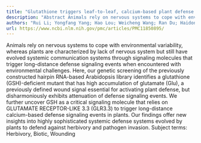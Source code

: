 ```yaml
---
title: "Glutathione triggers leaf-to-leaf, calcium-based plant defense signaling"
description: "Abstract Animals rely on nervous systems to cope with environmental variability, whereas plants are characterized by lack of nervous system but still have evolved systemic communication systems throug..."
authors: "Rui Li; Yongfang Yang; Hao Lou; Weicheng Wang; Ran Du; Haidong Chen; Xiaoxi Du; Shuai Hu; Guo-Liang Wang; Jianbin Yan; Xiaoyi Shan; Daoxin Xie"
url: https://www.ncbi.nlm.nih.gov/pmc/articles/PMC11850895/
---
```


Animals rely on nervous systems to cope with environmental variability, whereas plants are characterized by lack of nervous system but still have evolved systemic communication systems through signaling molecules that trigger long-distance defense signaling events when encountered with environmental challenges. Here, our genetic screening of the previously constructed hairpin RNA-based Arabidopsis library identifies a glutathione (GSH)-deficient mutant that has high accumulation of glutamate (Glu), a previously defined wound signal essential for activating plant defense, but disharmoniously exhibits attenuation of defense signaling events. We further uncover GSH as a critical signaling molecule that relies on GLUTAMATE RECEPTOR-LIKE 3.3 (GLR3.3) to trigger long-distance calcium-based defense signaling events in plants. Our findings offer new insights into highly sophisticated systemic defense systems evolved by plants to defend against herbivory and pathogen invasion. Subject terms: Herbivory, Biotic, Wounding
